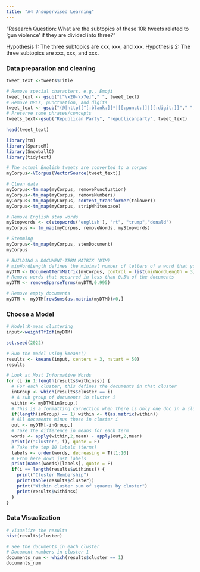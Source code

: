 ```yaml
---
title: "A4 Unsupervised Learning"
---
```



"Research Question: What are the subtopics of these 10k tweets related to 
'gun violence' if they are divided into three?"

Hypothesis 1: The three subtopics are xxx, xxx, and xxx.
Hypothesis 2: The three subtopics are xxx, xxx, and xxx.

### Data preparation and cleaning ###
```r
tweet_text <-tweets$Title

# Remove special characters, e.g., Emoji
tweet_text <- gsub("[^\x20-\x7e]"," ", tweet_text) 
# Remove URLs, punctuation, and digits
tweet_text <- gsub("(@|http)[^[:blank:]]*|[[:punct:]]|[[:digit:]]"," ", tweet_text) 
# Preserve some phrases/concepts
tweets_text<-gsub("Republican Party", "republicanparty", tweet_text) 

head(tweet_text)

library(tm)
library(SparseM)
library(SnowballC)
library(tidytext)

# The actual English tweets are converted to a corpus
myCorpus<-VCorpus(VectorSource(tweet_text))

# Clean data
myCorpus<-tm_map(myCorpus, removePunctuation)
myCorpus<-tm_map(myCorpus, removeNumbers)
myCorpus<-tm_map(myCorpus, content_transformer(tolower))
myCorpus<-tm_map(myCorpus, stripWhitespace)

# Remove English stop words
myStopwords <- c(stopwords('english'), "rt", "trump","donald") 
myCorpus <- tm_map(myCorpus, removeWords, myStopwords)

# Stemming 
myCorpus<-tm_map(myCorpus, stemDocument) 
myCorpus

# BUILDING A DOCUMENT-TERM MATRIX (DTM)
# minWordLength defines the minimal number of letters of a word that you wish to include in the dtm. 
myDTM <- DocumentTermMatrix(myCorpus, control = list(minWordLength = 3)) 
# Remove words that occurred in less than 0.5% of the documents
myDTM <- removeSparseTerms(myDTM,0.995) 

# Remove empty documents
myDTM <- myDTM[rowSums(as.matrix(myDTM))>0,] 

```

### Choose a Model ###

```r
# Model:K-mean clustering 
input<-weightTfIdf(myDTM)    

set.seed(2022) 

# Run the model using kmeans()
results <- kmeans(input, centers = 3, nstart = 50)               
results

# Look at Most Informative Words  
for (i in 1:length(results$withinss)) {
  # For each cluster, this defines the documents in that cluster
  inGroup <- which(results$cluster == i) 
  # A sub group of documents in cluster i
  within <- myDTM[inGroup,]
  # This is a formatting correction when there is only one doc in a cluster
  if(length(inGroup) == 1) within <- t(as.matrix(within))
  # All documents minus those in cluster i
  out <- myDTM[-inGroup,]
  # Take the difference in means for each term
  words <- apply(within,2,mean) - apply(out,2,mean) 
  print(c("Cluster", i), quote = F)
  # Take the top 10 labels (terms)
  labels <- order(words, decreasing = T)[1:10] 
  # From here down just labels
  print(names(words)[labels], quote = F)     
  if(i == length(results$withinss)) {    
    print("Cluster Membership")
    print(table(results$cluster))
    print("Within cluster sum of squares by cluster")
    print(results$withinss)
  }
}
```

### Data Visualization ###

```r
# Visualize the results 
hist(results$cluster)   

# See the documents in each cluster
# Document numbers in cluster 1
documents_num <- which(results$cluster == 1) 
documents_num
```

